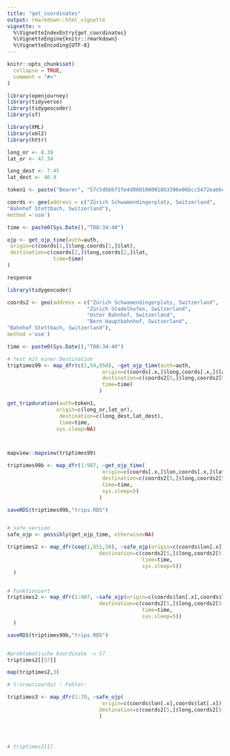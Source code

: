```yaml
---
title: "get_coordinates"
output: rmarkdown::html_vignette
vignette: >
  %\VignetteIndexEntry{get_coordinates}
  %\VignetteEngine{knitr::rmarkdown}
  %\VignetteEncoding{UTF-8}
---
```


```r
knitr::opts_chunk$set(
  collapse = TRUE,
  comment = "#>"
)
```

```r
library(openjourney)
library(tidyverse)
library(tidygeocoder)
library(sf)
```


```r

library(XML)
library(xml2)
library(httr)

long_or <- 8.39
lat_or <- 47.34

long_dest <- 7.45
lat_dest <- 46.9

token1 <- paste("Bearer", "57c5dbbbf1fe4d000100001863396e06bcc5472eab6cacd76e44d91e", sep = " ")

```

```r
coords <- geo(address = c("Zürich Schwamendingerplatz, Switzerland",
"Bahnhof Stettbach, Switzerland"),
method ='osm')

time <- paste0(Sys.Date(),"T08:34:40")

ojp <- get_ojp_time(auth=auth,
 origin=c(coords[1,]$long,coords[1,]$lat),
 destination=c(coords[2,]$long,coords[2,]$lat,
               time=time)
)

response
```

```r
library(tidygeocoder)

coords2 <- geo(address = c("Zürich Schwamendingerplatz, Switzerland",
                          "Zürich Stadelhofen, Switzerland",
                          "Uster Bahnhof, Switzerland",
                          "Bern Hauptbahnhof, Switzerland",
"Bahnhof Stettbach, Switzerland"),
method ='osm')

time <- paste0(Sys.Date(),"T08:34:40")

# test mit einer Destination
triptimes99 <- map_dfr(c(1,54,850), ~get_ojp_time(auth=auth,
                               origin=c(coords[.x,]$long,coords[.x,]$lat),
                               destination=c(coords2[5,]$long,coords2[5,]$lat),
                               time=time)
                              )

get_tripduration(auth=token1,
                origin=c(long_or,lat_or),
                 destination=c(long_dest,lat_dest),
                 time=time,
                sys.sleep=NA)



mapview::mapview(triptimes99)

triptimes99b <- map_dfr(1:987, ~get_ojp_time(
                               origin=c(coords[.x,]$lon,coords[.x,]$lat),
                               destination=c(coords2[5,]$long,coords2[5,]$lat),
                               time=time,
                               sys.sleep=5)
                              )

saveRDS(triptimes99b,"trips.RDS")


# safe version
safe_ojp <- possibly(get_ojp_time, otherwise=NA)

triptimes2 <- map_dfr(seq(1,851,50), ~safe_ojp(origin=c(coords$lon[.x],coords$lat[.x]),
                              destination=c(coords2[5,]$long,coords2[5,]$lat,
                                            time=time,
                                            sys.sleep=5))
  )


# Funktioniert
triptimes2 <- map_dfr(1:987, ~safe_ojp(origin=c(coords$lon[.x],coords$lat[.x]),
                              destination=c(coords2[5,]$long,coords2[5,]$lat,
                                            time=time,
                                            sys.sleep=5))
  )

saveRDS(triptimes99b,"trips.RDS")


#problematische koordinate -> 57
triptimes2[[57]]

map(triptimes2,3)

# 1:nrow(coords) : Fehler:

triptimes3 <- map_dfr(1:70, ~safe_ojp(
                               origin=c(coords$lon[.x],coords$lat[.x]),
                              destination=c(coords2[5,]$long,coords2[5,]$lat))
                              )




# triptimes2[1]

```

